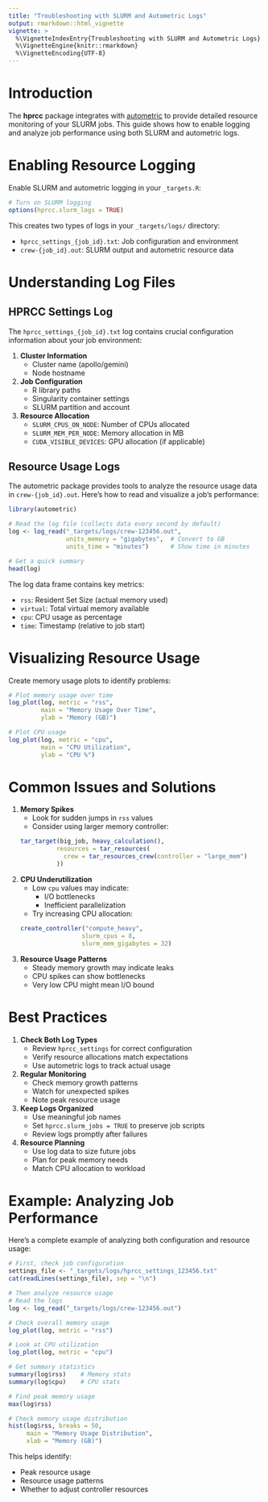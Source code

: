 ```yaml
---
title: "Troubleshooting with SLURM and Autometric Logs"
output: rmarkdown::html_vignette
vignette: >
  %\VignetteIndexEntry{Troubleshooting with SLURM and Autometric Logs}
  %\VignetteEngine{knitr::rmarkdown}
  %\VignetteEncoding{UTF-8}
---
```


# Introduction

The **hprcc** package integrates with [autometric](https://wlandau.github.io/autometric/) to provide detailed resource monitoring of your SLURM jobs. This guide shows how to enable logging and analyze job performance using both SLURM and autometric logs.

# Enabling Resource Logging 

Enable SLURM and autometric logging in your `_targets.R`:

```r
# Turn on SLURM logging
options(hprcc.slurm_logs = TRUE)
```

This creates two types of logs in your `_targets/logs/` directory:

* `hprcc_settings_{job_id}.txt`: Job configuration and environment
* `crew-{job_id}.out`: SLURM output and autometric resource data

# Understanding Log Files

## HPRCC Settings Log

The `hprcc_settings_{job_id}.txt` log contains crucial configuration information about your job environment:

1. **Cluster Information**
    * Cluster name (apollo/gemini)
    * Node hostname

2. **Job Configuration**
    * R library paths
    * Singularity container settings
    * SLURM partition and account

3. **Resource Allocation**
    * `SLURM_CPUS_ON_NODE`: Number of CPUs allocated
    * `SLURM_MEM_PER_NODE`: Memory allocation in MB
    * `CUDA_VISIBLE_DEVICES`: GPU allocation (if applicable)

## Resource Usage Logs

The autometric package provides tools to analyze the resource usage data in `crew-{job_id}.out`. Here's how to read and visualize a job's performance:

```r
library(autometric)

# Read the log file (collects data every second by default)
log <- log_read("_targets/logs/crew-123456.out", 
                units_memory = "gigabytes",  # Convert to GB
                units_time = "minutes")      # Show time in minutes

# Get a quick summary
head(log)
```

The log data frame contains key metrics:

* `rss`: Resident Set Size (actual memory used)
* `virtual`: Total virtual memory available
* `cpu`: CPU usage as percentage
* `time`: Timestamp (relative to job start)

# Visualizing Resource Usage

Create memory usage plots to identify problems:

```r
# Plot memory usage over time
log_plot(log, metric = "rss", 
         main = "Memory Usage Over Time",
         ylab = "Memory (GB)")

# Plot CPU usage 
log_plot(log, metric = "cpu",
         main = "CPU Utilization",
         ylab = "CPU %")
```

# Common Issues and Solutions

1. **Memory Spikes**
    * Look for sudden jumps in `rss` values
    * Consider using larger memory controller:
    
    ```r
    tar_target(big_job, heavy_calculation(),
              resources = tar_resources(
                crew = tar_resources_crew(controller = "large_mem")
              ))
    ```

2. **CPU Underutilization** 
    * Low `cpu` values may indicate:
        * I/O bottlenecks
        * Inefficient parallelization
    * Try increasing CPU allocation:
    
    ```r
    create_controller("compute_heavy",
                     slurm_cpus = 8,
                     slurm_mem_gigabytes = 32)
    ```

3. **Resource Usage Patterns**
    * Steady memory growth may indicate leaks
    * CPU spikes can show bottlenecks
    * Very low CPU might mean I/O bound

# Best Practices

1. **Check Both Log Types**
    * Review `hprcc_settings` for correct configuration
    * Verify resource allocations match expectations
    * Use autometric logs to track actual usage

2. **Regular Monitoring**
    * Check memory growth patterns
    * Watch for unexpected spikes
    * Note peak resource usage

3. **Keep Logs Organized**
    * Use meaningful job names
    * Set `hprcc.slurm_jobs = TRUE` to preserve job scripts
    * Review logs promptly after failures

4. **Resource Planning**
    * Use log data to size future jobs
    * Plan for peak memory needs
    * Match CPU allocation to workload

# Example: Analyzing Job Performance

Here's a complete example of analyzing both configuration and resource usage:

```r
# First, check job configuration
settings_file <- "_targets/logs/hprcc_settings_123456.txt"
cat(readLines(settings_file), sep = "\n")

# Then analyze resource usage
# Read the logs
log <- log_read("_targets/logs/crew-123456.out")

# Check overall memory usage
log_plot(log, metric = "rss")

# Look at CPU utilization
log_plot(log, metric = "cpu")

# Get summary statistics
summary(log$rss)    # Memory stats
summary(log$cpu)    # CPU stats

# Find peak memory usage
max(log$rss)

# Check memory usage distribution
hist(log$rss, breaks = 50, 
     main = "Memory Usage Distribution",
     xlab = "Memory (GB)")
```

This helps identify:

* Peak resource usage
* Resource usage patterns
* Whether to adjust controller resources